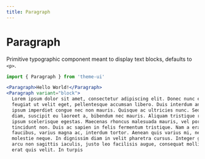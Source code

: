 ```yaml
---
title: Paragraph
---
```


# Paragraph

Primitive typographic component meant to display text blocks, defaults to `<p>`.

```js
import { Paragraph } from 'theme-ui'
```

```jsx live=true
<Paragraph>Hello World!</Paragraph>
<Paragraph variant="block">
  Lorem ipsum dolor sit amet, consectetur adipiscing elit. Donec nunc elit,
  feugiat ut velit eget, pellentesque accumsan libero. Duis interdum ante sed
  ipsum imperdiet congue nec non mauris. Quisque ac ultricies nunc. Sed nisi
  diam, suscipit eu laoreet a, bibendum nec mauris. Aliquam tristique rhoncus
  ipsum scelerisque egestas. Maecenas rhoncus malesuada mauris, vel porta ex
  tincidunt non. Duis ac sapien in felis fermentum tristique. Nam a erat
  faucibus, varius magna ac, interdum tortor. Aenean quis varius mi, nec
  molestie neque. In dignissim diam in velit pharetra cursus. Integer gravida,
  arcu non sagittis iaculis, justo leo facilisis augue, consequat mollis risus
  erat quis velit. In turpis